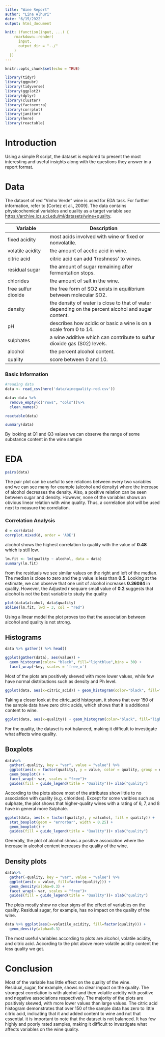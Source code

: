 ```yaml
---
title: "Wine Report"
author: "Lina Alhuri"
date: "6/15/2022"
output: html_document

knit: (function(input, ...) {
    rmarkdown::render(
      input,
      output_dir = "../"
    )
  })
---
```


```r
knitr::opts_chunk$set(echo = TRUE)

library(tidyr)
library(ggpubr)
library(tidyverse)
library(ggplot2)
library(dplyr)
library(cluster)
library(factoextra)
library(corrplot)
library(janitor)
library(here)
library(reactable)

```

# Introduction
Using a simple R script, the dataset is explored to present the most interesting and useful insights along with the questions they answer in a report format.


# Data
The dataset of red "Vinho Verde" wine is used for EDA task. For further information,
refer to [Cortez et al., 2009]. The data contains physicochemical variables and quality as a target variable see <https://archive.ics.uci.edu/ml/datasets/wine+quality>.


| Variable            | Description                                            |
|---------------------|--------------------------------------------------------|
| fixed acidity       | most acids involved with wine or fixed or nonvolatile. |
| volatile acidity    | the amount of acetic acid in wine.                     |
| citric acid         | citric acid can add ‘freshness’ to wines.              |
| residual sugar      | the amount of sugar remaining after fermentation stops.|
| chlorides           | the amount of salt in the wine.                        |
| free sulfur dioxide | the free form of SO2 exists in equilibrium between molecular SO2.|
| density             | the density of water is close to that of water depending on the percent alcohol and sugar content.|
| pH                  | describes how acidic or basic a wine is on a scale from 0 to 14.|
| sulphates           | a wine additive which can contribute to sulfur dioxide gas (S02) levels.|
| alcohol             | the percent alcohol content.                           |
| quality             | score between 0 and 10.                                |


### Basic Information
```r

#reading data
data <- read_csv(here('data/winequality-red.csv'))

data<-data %>%
  remove_empty(c("rows", "cols"))%>%
  clean_names()
```



```r
reactable(data)
```

```r
summary(data)
```

By looking at Q1 and Q3 values we can observe the range of some substance content in the wine sample

# EDA

```r
pairs(data)
```

The pair plot can be useful to see relations between every two variables and we can see many for example (alcohol and density) where the increase of alcohol decreases the density. Also, a positive relation can be seen between sugar and density. However, none of the variables shows an obvious linear relation with wine quality. Thus, a correlation plot will be used next to measure the correlation.


### Correlation Analysis
```r
d = cor(data)
corrplot.mixed(d, order = 'AOE')
```

alcohol shows the highest correlation to quality with the value of **0.48** which is still low.


```r
lm.fit <- lm(quality ~ alcohol, data = data)
summary(lm.fit)
```
from the residuals we see similar values on the right and left of the median. The median is close to zero and the p value is less than **0.5**.
Looking at the estimate, we can observe that one unit of alcohol increases **0.36084** in quality. However, the Adjusted r sequare small value of **0.2** suggests that alcohol is not the best variable to study the quality

```r
plot(data$alcohol, data$quality)
abline(lm.fit, lwd = 3, col = "red")
```

Using a linear model the plot proves too that the association between alcohol and quality is not strong.


## Histograms


```r
data %>% gather() %>% head()
```

```r
ggplot(gather(data), aes(value)) + 
  geom_histogram(color= "black", fill="lightblue",bins = 30) + 
  facet_wrap(~key, scales = 'free_x')
```


Most of the plots are positively skewed with more lower values, while few have normal distributions such as density and Ph level.


```r
ggplot(data, aes(x=citric_acid)) + geom_histogram(color="black", fill="lightblue",bins = 30)

```

Taking a closer look at the citric_acid histogram, it shows that over 150 of the sample data have zero citric acids, which shows that it is additional content to wine.

```r
ggplot(data, aes(x=quality)) + geom_histogram(color="black", fill="lightblue",bins = 30)

```

For the quality, the dataset is not balanced, making it difficult to investigate what affects wine quality.

## Boxplots
```r
data%>%
  gather(-quality, key = "var", value = "value") %>% 
  ggplot(aes(x = factor(quality), y = value, color = quality, group = quality)) +
  geom_boxplot() +
  facet_wrap(~ var, scales = "free")+
  guides(fill = guide_legend(title = "Quality"))+ xlab("quality")
```

According to the plots above most of the attributes show little to no association with quality (e.g. chlorides). Except for some varibles such as sulphate, the plot shows that higher-quality wines with a rating of 6, 7, and 8 have in general more Sulphate.

```r
ggplot(data, aes(x = factor(quality), y =alcohol, fill = quality)) + 
  stat_boxplot(geom = "errorbar", width = 0.25) + 
  geom_boxplot() +
  guides(fill = guide_legend(title = "Quality"))+ xlab("quality")
```

Generally, the plot of alcohol shows a positive association where the increase in alcohol content increases the quality of the wine.

## Density plots
```r
data%>%
  gather(-quality, key = "var", value = "value") %>% 
  ggplot(aes(x = value, fill=factor(quality))) +
  geom_density(alpha=0.3) +
  facet_wrap(~ var, scales = "free")+
  guides(fill = guide_legend(title = "Quality"))+ xlab("quality")
```

The plots mostly show no clear signs of the effect of variables on the quality. Residual sugar, for example, has no impact on the quality of the wine.

```r
data %>% ggplot(aes(x=volatile_acidity, fill=factor(quality))) +
  geom_density(alpha=0.3)
```

The most useful variables according to plots are alcohol, volatile acidity, and citric acid. According to the plot above more volatile acidity content the less quality we get.


# Conclusion

Most of the variable has little effect on the quality of the wine. Residual_sugar, for example, shows no clear impact on the quality. The strongest correlation is with alcohol and then volatile acidity with positive and negative associations respectively. The majority of the plots are positively skewed, with more lower values than large values. The citric acid histogram demonstrates that over 150 of the sample data has zero to little citric acid, indicating that it and added content to wine and not that essential. it is important to note that the dataset is not balanced. It has few highly and poorly rated samples, making it difficult to investigate what affects variables on the wine quality.


